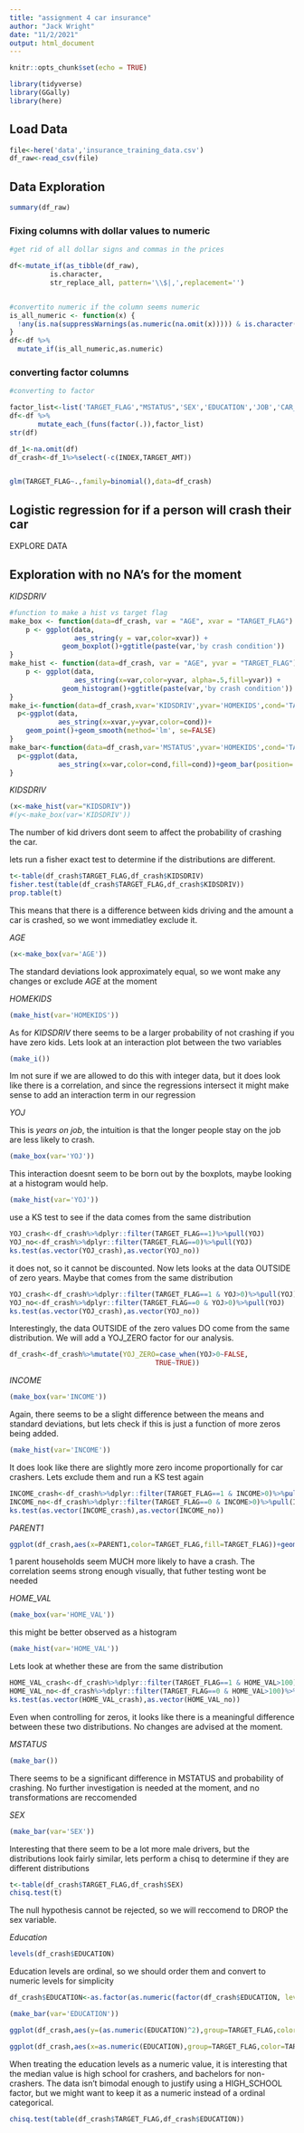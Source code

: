 ```yaml
---
title: "assignment 4 car insurance"
author: "Jack Wright"
date: "11/2/2021"
output: html_document
---
```


```r
knitr::opts_chunk$set(echo = TRUE)
```



```r
library(tidyverse)
library(GGally)
library(here)

```

## Load Data

```r
file<-here('data','insurance_training_data.csv')
df_raw<-read_csv(file)
```


## Data Exploration

```r
summary(df_raw)
```

### Fixing columns with dollar values to numeric

```r
#get rid of all dollar signs and commas in the prices

df<-mutate_if(as_tibble(df_raw),
          is.character,
          str_replace_all, pattern='\\$|,',replacement='')


#convertito numeric if the column seems numeric
is_all_numeric <- function(x) {
  !any(is.na(suppressWarnings(as.numeric(na.omit(x))))) & is.character(x)
}
df<-df %>% 
  mutate_if(is_all_numeric,as.numeric) 
```

### converting factor columns
```r
#converting to factor

factor_list<-list('TARGET_FLAG',"MSTATUS",'SEX','EDUCATION','JOB','CAR_USE','URBANICITY','CAR_TYPE','PARENT1','RED_CAR','REVOKED')
df<-df %>%
       mutate_each_(funs(factor(.)),factor_list)
str(df)
```



```r
df_1<-na.omit(df)
df_crash<-df_1%>%select(-c(INDEX,TARGET_AMT))


glm(TARGET_FLAG~.,family=binomial(),data=df_crash)
```


## Logistic regression for if a person will crash their car


EXPLORE DATA

## Exploration with no NA's for the moment

*KIDSDRIV*

```r
#function to make a hist vs target flag
make_box <- function(data=df_crash, var = "AGE", xvar = "TARGET_FLAG") {
    p <- ggplot(data,
                aes_string(y = var,color=xvar)) +
             geom_boxplot()+ggtitle(paste(var,'by crash condition'))
}
make_hist <- function(data=df_crash, var = "AGE", yvar = "TARGET_FLAG") {
    p <- ggplot(data,
                aes_string(x=var,color=yvar, alpha=.5,fill=yvar)) +
             geom_histogram()+ggtitle(paste(var,'by crash condition'))
}
make_i<-function(data=df_crash,xvar='KIDSDRIV',yvar='HOMEKIDS',cond='TARGET_FLAG'){
  p<-ggplot(data,
            aes_string(x=xvar,y=yvar,color=cond))+
    geom_point()+geom_smooth(method='lm', se=FALSE)
}
make_bar<-function(data=df_crash,var='MSTATUS',yvar='HOMEKIDS',cond='TARGET_FLAG'){
  p<-ggplot(data,
            aes_string(x=var,color=cond,fill=cond))+geom_bar(position='dodge')+ggtitle(paste(var,'by crash condition'))
}


```

*KIDSDRIV*

```r
(x<-make_hist(var="KIDSDRIV"))
#(y<-make_box(var='KIDSDRIV'))
```


The number of kid drivers dont seem to affect the probability of crashing the car.

lets run a fisher exact test to determine if the distributions are different. 

```r
t<-table(df_crash$TARGET_FLAG,df_crash$KIDSDRIV)
fisher.test(table(df_crash$TARGET_FLAG,df_crash$KIDSDRIV))
prop.table(t)

```




This means that there is a difference between kids driving and the amount a car is crashed, so we wont immediatley exclude it.


*AGE*

```r
(x<-make_box(var='AGE'))
```

The standard deviations look approximately equal, so we wont make any changes or exclude *AGE* at the moment


*HOMEKIDS*

```r
(make_hist(var='HOMEKIDS'))
```

As for *KIDSDRIV* there seems to be a larger probability of not crashing if you have zero kids. Lets look at an interaction plot between the two variables

```r
(make_i())
```

Im not sure if we are allowed to do this with integer data, but it does look like there is a correlation, and since the regressions intersect it might make sense to add an interaction term in our regression


*YOJ*

This is *years on job*, the intuition is that the longer people stay on the job are less likely to crash. 



```r
(make_box(var='YOJ'))
```


This interaction doesnt seem to be born out by the boxplots, maybe looking at a histogram would help.

```r
(make_hist(var='YOJ'))
```


use a KS test to see if the data comes from the same distribution

```r
YOJ_crash<-df_crash%>%dplyr::filter(TARGET_FLAG==1)%>%pull(YOJ)
YOJ_no<-df_crash%>%dplyr::filter(TARGET_FLAG==0)%>%pull(YOJ)
ks.test(as.vector(YOJ_crash),as.vector(YOJ_no))
```

it does not, so it cannot be discounted. Now lets looks at the data OUTSIDE of zero years. Maybe that comes from the same distribution

```r
YOJ_crash<-df_crash%>%dplyr::filter(TARGET_FLAG==1 & YOJ>0)%>%pull(YOJ)
YOJ_no<-df_crash%>%dplyr::filter(TARGET_FLAG==0 & YOJ>0)%>%pull(YOJ)
ks.test(as.vector(YOJ_crash),as.vector(YOJ_no))
```

Interestingly, the data OUTSIDE of the zero values DO come from the same distribution. We will add a YOJ_ZERO factor for our analysis. 

```r
df_crash<-df_crash%>%mutate(YOJ_ZERO=case_when(YOJ>0~FALSE,
                                    TRUE~TRUE))
```


*INCOME*

```r
(make_box(var='INCOME'))
```

Again, there seems to be a slight difference between the means and standard deviations, but lets check if this is just a function of more zeros being added.


```r
(make_hist(var='INCOME'))
```

It does look like there are slightly more zero income proportionally for car crashers. Lets exclude them and run a KS test again

```r
INCOME_crash<-df_crash%>%dplyr::filter(TARGET_FLAG==1 & INCOME>0)%>%pull(INCOME)
INCOME_no<-df_crash%>%dplyr::filter(TARGET_FLAG==0 & INCOME>0)%>%pull(INCOME)
ks.test(as.vector(INCOME_crash),as.vector(INCOME_no))

```


*PARENT1*

```r
ggplot(df_crash,aes(x=PARENT1,color=TARGET_FLAG,fill=TARGET_FLAG))+geom_bar(position='dodge')
```


1 parent households seem MUCH more likely to have a crash. The correlation seems strong enough visually, that futher testing wont be needed

*HOME_VAL*

```r
(make_box(var='HOME_VAL'))
```


this might be better observed as a histogram

```r
(make_hist(var='HOME_VAL'))
```

Lets look at whether these are from the same distribution

```r
HOME_VAL_crash<-df_crash%>%dplyr::filter(TARGET_FLAG==1 & HOME_VAL>100)%>%pull(HOME_VAL)
HOME_VAL_no<-df_crash%>%dplyr::filter(TARGET_FLAG==0 & HOME_VAL>100)%>%pull(HOME_VAL)
ks.test(as.vector(HOME_VAL_crash),as.vector(HOME_VAL_no))

```

Even when controlling for zeros, it looks like there is a meaningful difference between these two distributions. No changes are advised at the moment. 


*MSTATUS*

```r
(make_bar())
```

There seems to be a significant difference in MSTATUS and probability of crashing. No further investigation is needed at the moment, and no transformations are reccomended



*SEX*

```r
(make_bar(var='SEX'))
```


Interesting that there seem to be a lot more male drivers, but the distributions look fairly similar, lets perform a chisq to determine if they are different distributions

```r
t<-table(df_crash$TARGET_FLAG,df_crash$SEX)
chisq.test(t)
```

The null hypothesis cannot be rejected, so we will reccomend to DROP the sex variable. 


*Education*

```r
levels(df_crash$EDUCATION)
```

Education levels are ordinal, so we should order them and convert to numeric levels for simplicity

```r
df_crash$EDUCATION<-as.factor(as.numeric(factor(df_crash$EDUCATION, levels=c('<High School','z_High School','Bachelors','Masters','PhD'),ordered=TRUE)))
```


```r
(make_bar(var='EDUCATION'))
```

```r
ggplot(df_crash,aes(y=(as.numeric(EDUCATION)^2),group=TARGET_FLAG,color=TARGET_FLAG))+geom_boxplot()

ggplot(df_crash,aes(x=as.numeric(EDUCATION),group=TARGET_FLAG,color=TARGET_FLAG))+geom_histogram(position='dodge')
```

When treating the education levels as a numeric value, it is interesting that the median value is high school for crashers, and bachelors for non-crashers. The data isn't bimodal enough to justify using a HIGH_SCHOOL factor, but we might want to keep it as a numeric instead of a ordinal categorical. 




```r
chisq.test(table(df_crash$TARGET_FLAG,df_crash$EDUCATION))
```

